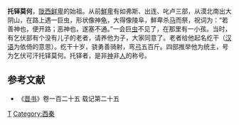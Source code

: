 '''托铎莫何'''，[[陇西鲜卑|陇西鲜卑]]的始祖。从前[[鮮卑|鮮卑]]有如弗斯、出连、叱卢三部，从漠北南出大阴山，在路上遇一巨虫，形状像神[[龟|龟]]，大得像陵阜，鮮卑杀[[马|马]]而祭，祝词为：“若善神也，便开路；恶神也，遂塞不通。”一会巨[[虫|虫]]不见了，在那里有一小孩。当时，有乞伏部有个没有儿子的老者，请养他为子，大家同意了。老者给他起名纥干（[[汉语|汉语]]为依倚的意思）。纥干十岁，骁勇善骑射，弯[[弓|弓]]五百斤。四部推举他为统主，号为乞伏可汗托铎莫何。托铎者，是非[[神|神]]非[[人|人]]的称号。

==参考文献==
*《[[晋书|晋书]]》卷一百二十五 载记第二十五

[[Category:鲜卑人|T]]
[[Category:西秦|Category:西秦]]